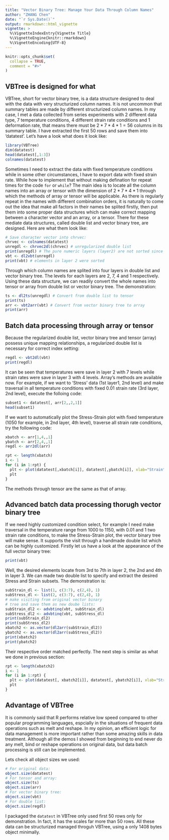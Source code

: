 ```yaml
---
title: "Vector Binary Tree: Manage Your Data Through Column Names"
author: "ZHANG Chen"
date: "`r Sys.Date()`"
output: rmarkdown::html_vignette
vignette: >
  %\VignetteIndexEntry{Vignette Title}
  %\VignetteEngine{knitr::rmarkdown}
  %\VignetteEncoding{UTF-8}
---
```


```r
knitr::opts_chunk$set(
  collapse = TRUE,
  comment = "#>"
)
```

## VBTree is designed for what

VBTree, short for vector binary tree, is a data structure designed to deal with the data with very structurized column names. It is not uncommon that summary tables are made by different structurized column names. In my case, I met a data collected from series experiments with 2 different data type, 7 temperature conditions, 4 different strain rate conditions and 1 deformation rate, that means there must be $2*7*4*1=56$ columns in its summary table. I have extracted the first 50 rows and save them into 'datatest'. Let's have a look what does it look like:

```r
library(VBTree)
dim(datatest)
head(datatest[,1:3])
colnames(datatest)
```

Sometimes I need to extract the data with fixed temperature conditions while in some other circumstances, I have to export data with fixed strain rate. While how to implement that without making defination for repeat times for the code ```for``` or ```while```? The main idea is to locate all the column names into an array or tensor with the dimension of $2*7*4*1$ through which the methods of array or tensor will be applicable. As there is regularly repeat in the names with different combination orders, it is naturally to come out the idea that make all factors in their names be splited firstly, then put them into some proper data structures which can make correct mapping between a character vector and an array, or a tensor. There for these mediate data structures, called double list and vector binary tree, are designed. Here are what them look like:

```r
# Save character vector into chrvec:
chrvec <- colnames(datatest)
unregdl <- chrvec2dl(chrvec) # unregularized double list
print(unregdl) # The pure numeric layers (layer2) are not sorted since all elements are treated as character
vbt <- dl2vbt(unregdl)
print(vbt) # elements in layer 2 were sorted
```

Through which column names are splited into four layers in double list and vector binary tree. The levels for each layers are 2, 7, 4 and 1 respectively. Using these data structure, we can readily convert the whole names into tensor or array from double list or vector binary tree. The demonstration:

```r
ts <- dl2ts(unregdl) # Convert from double list to tensor
print(ts)
arr <- vbt2arr(vbt) # Convert from vector binary tree to array
print(arr)
```

## Batch data processing through array or tensor

Because the regularized double list, vector binary tree and tensor (array) possess unique mapping relationships, a regularized double list is necessary for correct index setting:

```r
regdl <- vbt2dl(vbt)
print(regdl)
```

It can be seen that temperatures were save in layer 2 with 7 levels while strain rates were save in layer 3 with 4 levels. Array's methods are available now. For example, if we want to 'Stress' data (1st layer1, 2nd level) and make traversal in all temperature conditions with fixed 0.01 strain rate (3rd layer, 2nd level), execute the folloing code:

```r
subset1 <- datatest[, arr[2,,2,1]]
head(subset1)
```

If we want to automatically plot the Stress-Strain plot with fixed temperature (1050 for example, in 2nd layer, 4th level), traverse all strain rate conditions, try the following code:

```r
xbatch <- arr[1,4,,1]
ybatch <- arr[2,4,,1]
regdl <- arr2dl(arr)

rpt <- length(xbatch)
i <- 1
for (i in 1:rpt) {
  plt <- plot(datatest[,xbatch[i]], datatest[,ybatch[i]], xlab="Strain", ylab="Stress", main=paste("in T=1050, SR=",regdl[[3]][i], sep = ""))
  plt
}
```

The methods through tensor are the same as that of array.

## Advanced batch data processing thorugh vector binary tree

If we need highly customized condition select, for example I need make traversal in the temperature range from 1000 to 1150, with 0.01 and 1 two strain rate conditions, to make the Stress-Strain plot, the vector binary tree will make sense. It supports the visit through a handmade double list which can be highly customized. Firstly let us have a look at the appearance of the full vector binary tree:

```r
print(vbt)
```

Well, the desired elements locate from 3rd to 7th in layer 2, the 2nd and 4th in layer 3. We can made two double list to specify and extract the desired Stress and Strain subsets. The demonstration is:

```r
subStrain_dl <- list(1, c(3:7), c(2,4), 1)
subStress_dl <- list(2, c(3:7), c(2,4), 1)
# make visiting from original vector binary
# tree and save them as new doube lists:
subStrain_dl2 <- advbtinq(vbt, subStrain_dl) 
subStress_dl2 <- advbtinq(vbt, subStress_dl)
print(subStrain_dl2)
print(subStress_dl2)
xbatch2 <- as.vector(dl2arr(subStrain_dl2))
ybatch2 <- as.vector(dl2arr(subStress_dl2))
print(xbatch2)
print(ybatch2)
```

Their respective order matched perfectly. The next step is similar as what we done in previous section:

```r
rpt <- length(xbatch2)
i <- 1
for (i in 1:rpt) {
  plt <- plot(datatest[, xbatch2[i]], datatest[, ybatch2[i]], xlab="Strain", ylab="Stress", main=ybatch2[i])
  plt
}

```

## Advantage of VBTree

It is commonly said that R performs relative low speed compared to other popular programming languages, espcially in the situations of frequent data operations such as melt and reshape. In my opinion, an efficient logic for data management is more important rather than some amazing skills in data treatment. Although all the demos I showed from beginning to end never do any melt, bind or reshape operations on original data, but data batch processing is still can be implemented.

Lets check all object sizes we used:

```r
# For original data:
object.size(datatest)
# For tensor and array:
object.size(ts)
object.size(arr)
# For vector binary tree:
object.size(vbt)
# For double list:
object.size(regdl)
```

I packaged the ```datatest``` in VBTree only used first 50 rows only for demonstration. In fact, it has the scales far more than 50 rows. All these data can be structurized managed throguh VBTree, using a only 1408 bytes object minimally.
